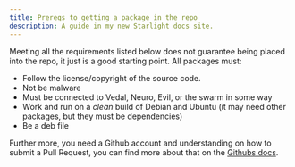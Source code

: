 ```yaml
---
title: Prereqs to getting a package in the repo
description: A guide in my new Starlight docs site.
---
```


Meeting all the requirements listed below does not guarantee being placed into the repo, it just is a good starting point.
All packages must:

- Follow the license/copyright of the source code.
- Not be malware
- Must be connected to Vedal, Neuro, Evil, or the swarm in some way
- Work and run on a *clean* build of Debian and Ubuntu (it may need other packages, but they must be dependencies)
- Be a deb file

Further more, you need a Github account and understanding on how to submit a Pull Request, you can find more about that on the [Githubs docs](https://docs.github.com/en/pull-requests/collaborating-with-pull-requests/proposing-changes-to-your-work-with-pull-requests/creating-a-pull-request).